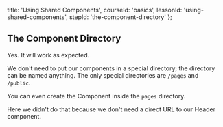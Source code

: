 
  title: 'Using Shared Components',
  courseId: 'basics',
  lessonId: 'using-shared-components',
  stepId: 'the-component-directory'
};

## The Component Directory

Yes. It will work as expected.

We don't need to put our components in a special directory; the directory can be named anything. The only special directories are `/pages` and `/public`.

You can even create the Component inside the `pages` directory.

Here we didn't do that because we don't need a direct URL to our Header component.

